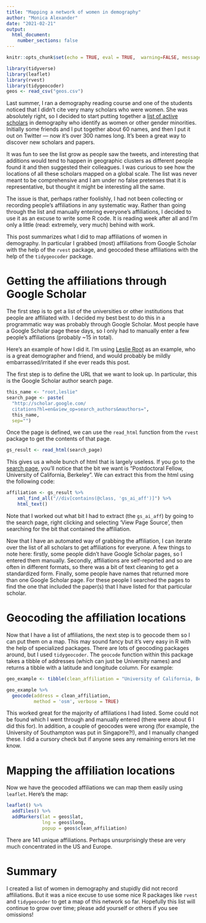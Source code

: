 ```yaml
---
title: "Mapping a network of women in demography"
author: "Monica Alexander"
date: "2021-02-21"
output: 
  html_document:
    number_sections: false
---
```


```r
knitr::opts_chunk$set(echo = TRUE, eval = TRUE,  warning=FALSE, message=FALSE)
```

```r
library(tidyverse)
library(leaflet)
library(rvest)
library(tidygeocoder)
geos <- read_csv("geos.csv")
```

Last summer, I ran a demography reading course and one of the students noticed that I didn't cite very many scholars who were women. She was absolutely right, so I decided to start putting together a [list of active scholars](https://www.monicaalexander.com/women_scholars/) in demography who identify as women or other gender minorities. Initially some friends and I put together about 60 names, and then I put it out on Twitter --- now it's over 300 names long. It's been a great way to discover new scholars and papers.

It was fun to see the list grow as people saw the tweets, and interesting that additions would tend to happen in geographic clusters as different people found it and then suggested their colleagues. I was curious to see how the locations of all these scholars mapped on a global scale. The list was never meant to be comprehensive and I am under no false pretenses that it is representative, but thought it might be interesting all the same. 

The issue is that, perhaps rather foolishly, I had not been collecting or recording people's affiliations in any systematic way. Rather than going through the list and manually entering everyone's affiliations, I decided to use it as an excuse to write some R code. It is reading week after all and I'm only a little (read: extremely, very much) behind with work. 

This post summarizes what I did to map affiliations of women in demography. In particular I grabbed (most) affiliations from Google Scholar with the help of the `rvest` package, and geocoded these affiliations with the help of the `tidygeocoder` package. 

# Getting the affiliations through Google Scholar

The first step is to get a list of the universities or other institutions that people are affiliated with. I decided my best best to do this in a programmatic way was probably through Google Scholar. Most people have a Google Scholar page these days, so I only had to manually enter a few people's affiliations (probably ~15 in total). 

Here's an example of how I did it. I'm using [Leslie Root](https://twitter.com/les_ja) as an example, who is a great demographer and friend, and would probably be mildly embarrassed/irritated if she ever reads this post. 

The first step is to define the URL that we want to look up. In particular, this is the Google Scholar author search page. 

```r
this_name <- "root,leslie"
search_page <- paste(
  "http://scholar.google.com/
  citations?hl=en&view_op=search_authors&mauthors=", 
  this_name,
  sep="")
```

Once the page is defined, we can use the `read_html` function from the `rvest` package to get the contents of that page.

```r
gs_result <- read_html(search_page)
```

This gives us a whole bunch of html that is largely useless. If you go to the [search page](https://scholar.google.com/citations?hl=en&view_op=search_authors&mauthors=root,leslie), you'll notice that the bit we want is "Postdoctoral Fellow, University of California, Berkeley". We can extract this from the html using the following code:

```r
affiliation <- gs_result %>% 
    xml_find_all("//div[contains(@class, 'gs_ai_aff')]") %>% 
    html_text()
```

Note that I worked out what bit I had to extract (the `gs_ai_aff`) by going to the search page, right clicking and selecting 'View Page Source', then searching for the bit that contained the affiliation. 

Now that I have an automated way of grabbing the affiliation, I can iterate over the list of all scholars to get affiliations for everyone. A few things to note here: firstly, some people didn't have Google Scholar pages, so I entered them manually. Secondly, affiliations are self-reported and so are often in different formats, so there was a bit of text cleaning to get a standardized form. Finally, some people have names that returned more than one Google Scholar page. For these people I searched the pages to find the one that included the paper(s) that I have listed for that particular scholar. 

# Geocoding the affiliation locations

Now that I have a list of affiliations, the next step is to geocode them so I can put them on a map. This may sound fancy but it's very easy in R with the help of specialized packages. There are lots of geocoding packages around, but I used `tidygeocoder`. The `geocode` function within this package takes a tibble of addresses (which can just be University names) and returns a tibble with a latitude and longitude column. For example: 

```r
geo_example <- tibble(clean_affiliation = "University of California, Berkeley")

geo_example %>% 
  geocode(address = clean_affiliation, 
          method = 'osm', verbose = TRUE)
```
This worked great for the majority of affiliations I had listed. Some could not be found which I went through and manually entered (there were about 6 I did this for). In addition, a couple of geocodes were wrong (for example, the University of Southampton was put in Singapore?!), and I manually changed these. I did a cursory check but if anyone sees any remaining errors let me know. 

# Mapping the affiliation locations

Now we have the geocoded affiliations we can map them easily using `leaflet`. Here's the map:

```r
leaflet() %>% 
  addTiles() %>% 
  addMarkers(lat = geos$lat, 
             lng = geos$long, 
             popup = geos$clean_affiliation)
```

There are 141 unique affiliations. Perhaps unsurprisingly these are very much concentrated in the US and Europe. 

# Summary

I created a list of women in demography and stupidly did not record affiliations. But it was a nice excuse to use some nice R packages like `rvest` and `tidygeocoder` to get a map of this network so far. Hopefully this list will continue to grow over time; please add yourself or others if you see omissions! 